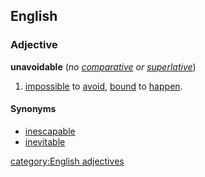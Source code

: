 ==English==
===Adjective===
'''unavoidable''' (''no [[comparative]] or [[superlative]]'')

#[[impossible]] to [[avoid]], [[bound]] to [[happen]].

====Synonyms====
*[[inescapable]]
*[[inevitable]]

[[category:English adjectives]]